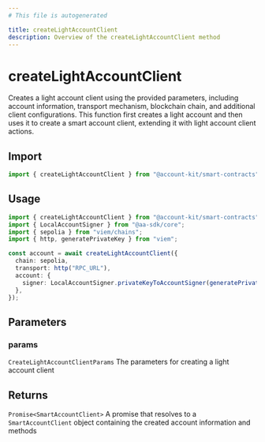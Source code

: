```yaml
---
# This file is autogenerated

title: createLightAccountClient
description: Overview of the createLightAccountClient method
---
```


# createLightAccountClient

Creates a light account client using the provided parameters, including account information, transport mechanism, blockchain chain, and additional client configurations. This function first creates a light account and then uses it to create a smart account client, extending it with light account client actions.

## Import

```ts
import { createLightAccountClient } from "@account-kit/smart-contracts";
```

## Usage

```ts
import { createLightAccountClient } from "@account-kit/smart-contracts";
import { LocalAccountSigner } from "@aa-sdk/core";
import { sepolia } from "viem/chains";
import { http, generatePrivateKey } from "viem";

const account = await createLightAccountClient({
  chain: sepolia,
  transport: http("RPC_URL"),
  account: {
    signer: LocalAccountSigner.privateKeyToAccountSigner(generatePrivateKey()),
  },
});
```

## Parameters

### params

`CreateLightAccountClientParams`
The parameters for creating a light account client

## Returns

`Promise<SmartAccountClient>`
A promise that resolves to a `SmartAccountClient` object containing the created account information and methods
